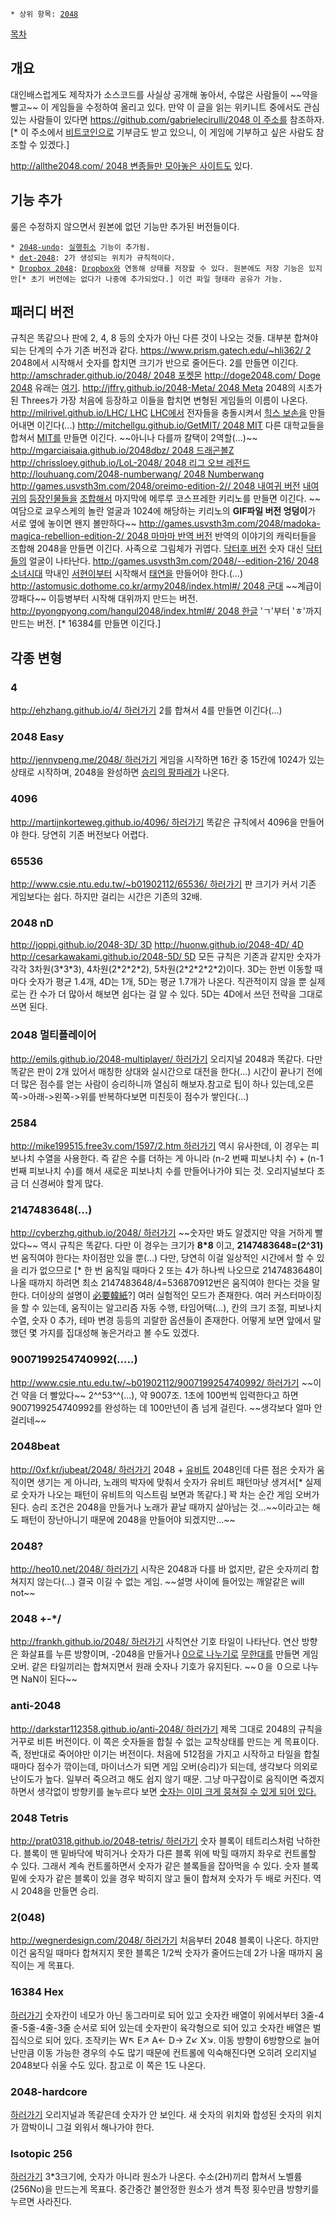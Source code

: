  * 상위 항목: [[2048]]
[[목차]]
== 개요 ==
대인배스럽게도 제작자가 소스코드를 사실상 공개해 놓아서, 수많은 사람들이 ~~약을 빨고~~ 이 게임들을 수정하여 올리고 있다. 만약 이 글을 읽는 위키니트 중에서도 관심 있는 사람들이 있다면 [[https://github.com/gabrielecirulli/2048 이 주소]]를 참조하자.[* 이 주소에서 [[비트코인]]으로 기부금도 받고 있으니, 이 게임에 기부하고 싶은 사람도 참조할 수 있겠다.]

[[http://allthe2048.com/ 2048 변종들만 모아놓은 사이트]]도 있다.

== 기능 추가 ==
룰은 수정하지 않으면서 원본에 없던 기능만 추가된 버전들이다.

 * [http://quaxio.com/2048/ 2048-undo]: [[실행취소]] 기능이 추가됨.
 * [http://jmfork.github.io/2048/ det-2048]: 2가 생성되는 위치가 규칙적이다.
 * [https://dropbox2048.site44.com/ Dropbox 2048]: [[Dropbox]]와 연동해 상태를 저장할 수 있다. 원본에도 저장 기능은 있지만[* 초기 버전에는 없다가 나중에 추가되었다.] 이건 파일 형태라 공유가 가능.

== 패러디 버전 ==
규칙은 똑같으나 판에 2, 4, 8 등의 숫자가 아닌 다른 것이 나오는 것들. 대부분 합쳐야 되는 단계의 수가 기존 버전과 같다.
[[https://www.prism.gatech.edu/~hli362/ 2]] 2048에서 시작해서 숫자를 합치면 크기가 반으로 줄어든다. 2를 만들면 이긴다.
[[http://amschrader.github.io/2048/ 2048 포켓몬]]
[[http://doge2048.com/ Doge 2048]] 유래는 [[Shibe doge|여기]].
[[http://jffry.github.io/2048-Meta/ 2048 Meta]] 2048의 시초가 된 Threes가 가장 처음에 등장하고 이들을 합치면 변형된 게임들의 이름이 나온다.
[[http://milrivel.github.io/LHC/ LHC]] [[LHC]]에서 전자들을 충돌시켜서 [[힉스 보손]]을 만들어내면 이긴다(...)
[[http://mitchellgu.github.io/GetMIT/ 2048 MIT]] 다른 대학교들을 합쳐서 [[MIT]]를 만들면 이긴다. ~~아니나 다를까 칼택이 2역할(...)~~
[[http://mgarciaisaia.github.io/2048dbz/ 2048 드래곤볼Z]]
[[http://chrissloey.github.io/LoL-2048/ 2048 리그 오브 레전드]]
[[http://louhuang.com/2048-numberwang/ 2048 Numberwang]]
[[http://games.usvsth3m.com/2048/oreimo-edition-2// 2048 내여귀 버전]] [[내 여동생이 이렇게 귀여울 리가 없어|내여귀]]의 [[코우사카 쿄우스케|등]][[타무라 마나미|장]][[아카기 세나|인]][[쿠루스 카나코|물]][[사오리 바지나|들]][[아라가키 아야세|을]] [[쿠로네코(내 여동생이 이렇게 귀여울 리가 없어)|조합]][[코우사카 키리노|해서]] 마지막에 메루루 코스프레한 키리노를 만들면 이긴다. ~~여담으로 쿄우스케의 놀란 얼굴과 1024에 해당하는 키리노의 '''GIF파일 버전 엉덩이'''가 서로 옆에 놓이면 왠지 볼만하다~~
[[http://games.usvsth3m.com/2048/madoka-magica-rebellion-edition-2/ 2048 마마마 반역  버전]] 반역의 이야기의 캐릭터들을 조합해 2048을 만들면 이긴다. 사족으로 그림체가 귀엽다.
[http://games.usvsth3m.com/2048-doctor-who-edition/ 닥터후 버전] 숫자 대신 [[닥터(닥터후)|닥터]]들의 얼굴이 나타난다.
[[http://games.usvsth3m.com/2048/--edition-216/ 2048 소녀시대]] 막내인 [[서주현|서현]]이부터 시작해서 [[태연]]을 만들어야 한다.(...)
[[http://astomusic.dothome.co.kr/army2048/index.html#/ 2048 군대]] ~~계급이 깡패다~~ 이등병부터 시작해 대위까지 만드는 버전.
[[http://pyongpyong.com/hangul2048/index.html#/ 2048 한글]] 'ㄱ'부터 'ㅎ'까지 만드는 버전. [* 16384를 만들면 이긴다.]

== 각종 변형 ==
=== 4 ===
[[http://ehzhang.github.io/4/ 하러가기]]
2를 합쳐서 4를 만들면 이긴다(...)
=== 2048 Easy ===
[[http://jennypeng.me/2048/ 하러가기]]
게임을 시작하면 16칸 중 15칸에 1024가 있는 상태로 시작하며, 2048을 완성하면 [[승리의 팡파레]]가 나온다.
=== 4096 ===
[[http://martijnkorteweg.github.io/4096/ 하러가기]]
똑같은 규칙에서 4096을 만들어야 한다. 당연히 기존 버전보다 어렵다.
=== 65536 ===
[[http://www.csie.ntu.edu.tw/~b01902112/65536/ 하러가기]]
판 크기가 커서 기존 게임보다는 쉽다. 하지만 걸리는 시간은 기존의 32배.
=== 2048 nD ===
[[http://joppi.github.io/2048-3D/ 3D]] [[http://huonw.github.io/2048-4D/ 4D]] [[http://cesarkawakami.github.io/2048-5D/ 5D]]
모든 규칙은 기존과 같지만 숫자가 각각 3차원(3*3*3), 4차원(2*2*2*2), 5차원(2*2*2*2*2)이다. 3D는 한번 이동할 때마다 숫자가 평균 1.4개, 4D는 1개, 5D는 평균 1.7개가 나온다. 직관적이지 않을 뿐 실제로는 칸 수가 더 많아서 해보면 쉽다는 걸 알 수 있다. 5D는 4D에서 쓰던 전략을 그대로 쓰면 된다.
=== 2048 멀티플레이어 ===
[[http://emils.github.io/2048-multiplayer/ 하러가기]]
오리지널 2048과 똑같다. 다만 똑같은 판이 2개 있어서 매칭한 상대와 실시간으로 대전을 한다(...) 시간이 끝나기 전에 더 많은 점수를 얻는 사람이 승리하니까 열심히 해보자.참고로 팁이 하나 있는데,오른쪽->아래->왼쪽->위를 반복하다보면 미친듯이 점수가 쌓인다(...)
=== 2584 ===
[[http://mike199515.free3v.com/1597/2.htm 하러가기]]
역시 유사한데, 이 경우는 피보나치 수열을 사용한다. 즉 같은 수를 더하는 게 아니라 (n-2 번째 피보나치 수) + (n-1 번째 피보나치 수)를 해서 새로운 피보나치 수를 만들어나가야 되는 것. 오리지널보다 조금 더 신경써야 할게 많다.
=== 2147483648(...) ===
[[http://cyberzhg.github.io/2048/ 하러가기]]
~~숫자만 봐도 알겠지만 약을 거하게 빨았다~~
역시 규칙은 똑같다. 다만 이 경우는 크기가 '''8*8''' 이고, '''2147483648=(2^31)'''번 움직여야 한다는 차이점만 있을 뿐(...) 다만, 당연히 이걸 일상적인 시간에서 할 수 있을 리가 없으므로 [* 한 번 움직일 때마다 2 또는 4가 하나씩 나오므로 2147483648이 나올 때까지 하려면 최소 2147483648/4=536870912번은 움직여야 한다는 것을 말한다. 더이상의 설명이 [[必要韓紙]]?] 여러 실험적인 모드가 존재한다. 여러 커스터마이징을 할 수 있는데, 움직이는 알고리즘 자동 수행, 타임어택(...), 칸의 크기 조절, 피보나치 수열, 숫자 0 추가, 테마 변경 등등의 괴랄한 옵션들이 존재한다. 어떻게 보면 앞에서 말했던 몇 가지를 집대성해 놓은거라고 볼 수도 있겠다.
=== 9007199254740992(.....) ===
[[http://www.csie.ntu.edu.tw/~b01902112/9007199254740992/ 하러가기]] 
~~이건 약을 더 빨았다~~
2^^53^^(...), 약 9007조. 1초에 100번씩 입력한다고 하면 9007199254740992를 완성하는 데 100만년이 좀 넘게 걸린다. ~~생각보다 얼마 안 걸리네~~

=== 2048beat ===
[[http://0xf.kr/jubeat/2048/ 하러가기]]
2048 + [[유비트]]
2048인데 다른 점은 숫자가 움직이면 생기는 게 아니라, 노래의 박자에 맞춰서 숫자가 유비트 패턴마냥 생겨서[* 실제로 숫자가 나오는 패턴이 유비트의 익스트림 보면과 똑같다.] 꽉 차는 순간 게임 오버가 된다. 승리 조건은 2048을 만들거나 노래가 끝날 때까지 살아남는 것...~~이라고는 해도 패턴이 장난아니기 때문에 2048을 만들어야 되겠지만...~~


=== 2048? ===
[[http://heo10.net/2048/ 하러가기]]
시작은 2048과 다를 바 없지만, 같은 숫자끼리 합쳐지지 않는다(...) 결국 이길 수 없는 게임. ~~설명 사이에 들어있는 깨알같은 will not~~

=== 2048 +-*/ ===
[[http://frankh.github.io/2048/ 하러가기]]
사칙연산 기호 타일이 나타난다. 연산 방향은 화살표를 누른 방향이며, -2048을 만들거나 [[0으로 나누기]]로 [[무한대]]를 만들면 게임 오버.
같은 타일끼리는 합쳐지면서 원래 숫자나 기호가 유지된다.
~~０을 ０으로 나누면 NaN이 된다~~
=== anti-2048 ===
[[http://darkstar112358.github.io/anti-2048/ 하러가기]]
제목 그대로 2048의 규칙을 거꾸로 비튼 버전이다. 이 쪽은 숫자들을 합칠 수 없는 교착상태를 만드는 게 목표이다. 즉, 정반대로 죽어야만 이기는 버전이다. 처음에 512점을 가지고 시작하고 타일을 합칠 때마다 점수가 깎이는데, 마이너스가 되면 게임 오버(승리)가 되는데, 생각보다 의외로 난이도가 높다. 일부러 죽으려고 해도 쉽지 않기 때문. 그냥 마구잡이로 움직이면 죽겠지 하면서 생각없이 방향키를 눌누르다 보면 [[너는 이미 죽어 있다|숫자는 이미 크게 뭉쳐질 수 있게 되어 있다.]]

=== 2048 Tetris ===
[[http://prat0318.github.io/2048-tetris/ 하러가기]]
숫자 블록이 테트리스처럼 낙하한다. 블록이 맨 밑바닥에 박히거나 숫자가 다른 블록 위에 박힐 때까지 좌우로 컨트롤할 수 있다. 그래서 계속 컨트롤하면서 숫자가 같은 블록들을 잡아먹을 수 있다. 숫자 블록 밑에 숫자가 같은 블록이 있을 경우 박히지 않고 둘이 합쳐져 숫자가 두 배로 커진다. 역시 2048을 만들면 승리.

=== 2(048) ===
[[http://wegnerdesign.com/2048/ 하러가기]]
처음부터 2048 블록이 나온다. 하지만 이건 움직일 때마다 합쳐지지 못한 블록은 1/2씩 숫자가 줄어드는데 2가 나올 때까지 움직이는 게 목표다.

=== 16384 Hex ===
[http://rudradevbasak.github.io/16384_hex/ 하러가기]
숫자칸이 네모가 아닌 동그라미로 되어 있고 숫자칸 배열이 위에서부터 3줄-4줄-5줄-4줄-3줄 순서로 되어 있는데 숫자판이 육각형으로 되어 있고 숫자칸 배열은 벌집식으로 되어 있다. 조작키는 W↖ E↗ A← D→ Z↙ X↘. 이동 방향이 6방향으로 늘어난만큼 이동 가능한 경우의 수도 많기 때문에 컨트롤에 익숙해진다면 오히려 오리지널 2048보다 쉬울 수도 있다. 참고로 이 쪽은 1도 나온다.

=== 2048-hardcore ===
[http://ehzhang.ninja/2048-hardcore/ 하러가기]
오리지널과 똑같은데 숫자가 안 보인다. 새 숫자의 위치와 합성된 숫자의 위치가 깜박이니 그걸 외워서 해나가야 한다.

=== Isotopic 256 ===
[http://jamesdonnelly.github.io/Isotopic256/ 하러가기]
3*3크기에, 숫자가 아니라 원소가 나온다. 수소(2H)끼리 합쳐서 노벨륨(256No)을 만드는게 목표다. 중간중간 불안정한 원소가 생겨 특정 횟수만큼 방향키를 누르면 사라진다.

